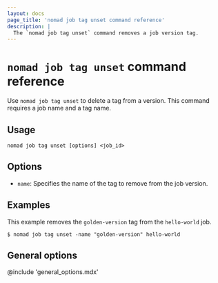 ```yaml
---
layout: docs
page_title: 'nomad job tag unset command reference'
description: |
  The `nomad job tag unset` command removes a job version tag.
---
```


# `nomad job tag unset` command reference

Use `nomad job tag unset` to delete a tag from a version. This command requires
a job name and a tag name.

## Usage

```plaintext
nomad job tag unset [options] <job_id>
```

## Options

- `name`: Specifies the name of the tag to remove from the job version.

## Examples

This example removes the `golden-version` tag from the `hello-world` job.

```shell-session
$ nomad job tag unset -name "golden-version" hello-world
```

## General options

@include 'general_options.mdx'
